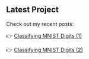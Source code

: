 ## Latest Project

Check out my recent posts:  

👉 [Classifying MNIST Digits (1)](/quarto_blog/posts/2025_04_14_MNIST_p1/)

👉 [Classifying MNIST Digits (2)](/quarto_blog/posts/2025_04_14_MNIST_p2/)


